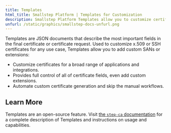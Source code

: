 ---
title: Templates
html_title: Smallstep Platform | Templates for Customization
description: Smallstep Platform Templates allow you to customize certificates.
unfurl: /static/graphics/smallstep-docs-unfurl.png
---

Templates are JSON documents that describe the most important fields in the final certificate or certificate request. 
Used to customize x.509 or SSH certificates for any use case, 
Templates allow you to add custom SANs or extensions:

- Customize certificates for a broad range of applications and integrations.
- Provides full control of all of certificate fields, even add custom extensions.
- Automate custom certificate generation and skip the manual workflows.

## Learn More

Templates are an open-source feature. 
Visit [the `step-ca` documentation](https://smallstep.com/docs/step-ca/templates) for a complete description of Templates and instructions on usage and capabilities.
